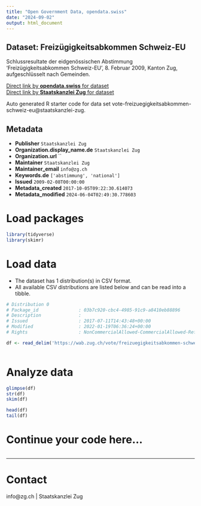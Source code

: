 ```yaml
---
title: "Open Government Data, opendata.swiss"
date: "2024-09-02"
output: html_document
---
```


## Dataset: Freizügigkeitsabkommen Schweiz-EU

Schlussresultate der eidgenössischen Abstimmung 'Freizügigkeitsabkommen Schweiz-EU', 8. Februar 2009, Kanton Zug, aufgeschlüsselt nach Gemeinden.

[Direct link by **opendata.swiss** for dataset](https://opendata.swiss/de/dataset/freizugigkeitsabkommen-schweiz-eu)<br>
[Direct link by **Staatskanzlei Zug** for dataset](https://wab.zug.ch/vote/freizuegigkeitsabkommen-schweiz-eu/data)

Auto generated R starter code for data set vote-freizuegigkeitsabkommen-schweiz-eu@staatskanzlei-zug.

## Metadata

- **Publisher** `Staatskanzlei Zug`
- **Organization.display_name.de** `Staatskanzlei Zug`
- **Organization.url** ``
- **Maintainer** `Staatskanzlei Zug`
- **Maintainer_email** `info@zg.ch`
- **Keywords.de** `['abstimmung', 'national']`
- **Issued** `2009-02-08T00:00:00`
- **Metadata_created** `2017-10-05T09:22:30.614073`
- **Metadata_modified** `2024-06-04T02:49:30.778603`


# Load packages

```r

library(tidyverse)
library(skimr)

```

# Load data

-   The dataset has 1 distribution(s) in CSV format.
-   All available CSV distributions are listed below and can be read into a tibble.

```r

# Distribution 0
# Package_id               : 03b7c920-cbc4-4985-91c9-a8410eb88896
# Description              : 
# Issued                   : 2017-07-11T14:43:48+00:00
# Modified                 : 2022-01-19T06:36:24+00:00
# Rights                   : NonCommercialAllowed-CommercialAllowed-ReferenceRequired

df <- read_delim('https://wab.zug.ch/vote/freizuegigkeitsabkommen-schweiz-eu/data-csv')



```

# Analyze data

```r

glimpse(df)
str(df)
skim(df)

head(df)
tail(df)

```

# Continue your code here...

```r

```

------------------------------------------------------------------------

# Contact

info@zg.ch | Staatskanzlei Zug
